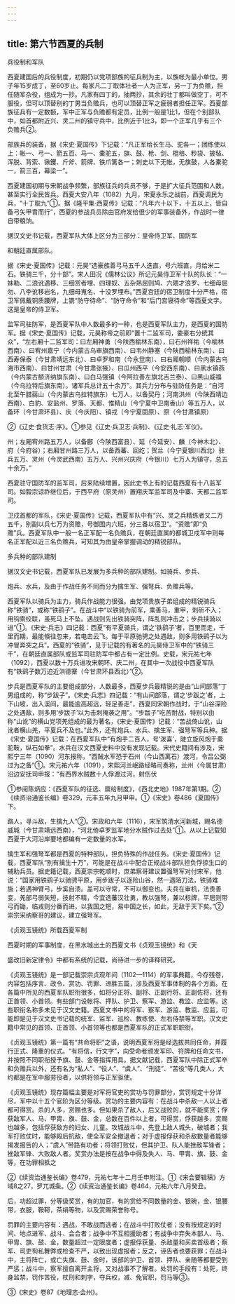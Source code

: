 ```yaml
---
---
---
```

title: 第六节西夏的兵制
---



兵役制和军队

西夏建国后的兵役制度，初期仍以党项部族的征兵制为主，以族帐为最小单位。男子年15岁成丁，至60岁止。每家凡二丁取体壮者一人为正军，另一丁为负赡，担任随军杂役，组成为一抄。凡家有四丁的，抽两抄，其余的壮丁都叫做空丁，可不服役，但可以顶替别的丁男当负赡兵，也可以顶替正军之疲弱者担任正军。西夏部族征兵有一定数额，军中正军与负赡都有定员，比例一般是1比1，但在个别部队中，如首都附近兴、灵二州的镇守兵中，比例近于1比3，即一个正军几乎有三个负赡兵②。

部族兵的装备，据《宋史·夏国传》下记载：“凡正军给长生马、驼各一；团练使以上：帐一、弓一、箭五百、马一、橐驼五，旗、鼓、枪、剑、棍棓、粆袋、披毡、浑脱、背索、锹钁、斤斧、箭牌、铁爪篱各一；刺史以下无帐，无旗鼓，人各橐驼一，箭三百，幕梁一”。

西夏建国初期与宋朝战争频繁，部族征兵的兵员不够，于是扩大征兵范围和人数，甚至实行全民皆兵。西夏大安八年（1082）九月，宋夏永乐之战前，西夏调民为兵，“十丁取九”①。据《隆平集·西夏传》记载：“凡年六十以下，十五以上，皆自备弓矢甲胄而行”，西夏的参战兵员除由官府发给很少的军事装备外，作战时一律自带粮饷。

据汉文史书记载，西夏军队大体上区分为三部分：皇帝侍卫军、国防军

和朝廷直属部队。

据《宋史·夏国传》记载：元昊“选豪族善弓马五千人迭直，号六班直，月给米二石。铁骑三千，分十部”。宋人田况《儒林公议》所记元昊侍卫军十队的队长：“一妹勒、二浪讹遇移、三细赏者埋、四理奴、五杂熟屈则鸠、六隈才浪罗、七细母屈勿、八李讹移岩名，九细母嵬名、十没罗埋布。”西夏宫廷的宿卫制度十分严格，宿卫军佩戴铜质腰牌，上镌“防守待命”、“防守命令”和“后门宫寝待命”等西夏文字。这是皇帝的侍卫军。

监军司驻防军，是西夏军队中人数最多的一种，也是西夏军队主力，是西夏的国防军。据《宋史·夏国传》记载，元昊称帝之前即“置十二监军司，委豪右分统其众”，“左右厢十二监军司：曰左厢神勇（今陕西榆林东南），曰石州祥祐（今榆林西南）、曰宥州嘉宁（今内蒙古乌审旗西南）、曰韦州静塞（今陕西榆林东南）、曰西寿保泰（今甘肃靖远东北）、曰卓罗和南（今永登南）、曰右厢朝顺（今内蒙古乌海市西南）、曰甘州甘肃（今甘肃张掖）、曰瓜州西平（今安西东南）、曰黑水镇燕（今内蒙古额济纳旗东南）、曰白马强镇（今阿拉善左旗北吉兰泰）、曰黑山威福（今乌拉特后旗东南）。诸军兵总计五十余万”。其兵力分布与驻防任务是：“自河北至午腊蒻山（今内蒙古乌拉特旗东）七万人，以备契丹；河南洪州（今陕西靖边西南）、白豹、安盐州、罗落、天都、惟精山（今宁夏中卫南香山）等五万人，以备环（今甘肃环县）、庆（今庆阳）、镇戎（今宁夏固原）、原（今甘肃镇原）

②《辽史·食货志·序》。①参见《辽史·兵卫志·兵制》、《辽史·礼志·军仪》。

州；左厢宥州路五万人，以备鄜（今陕西富县）、延（今延安）、麟（今神木北）、府（今府谷）；右厢甘州路三万人，以备西蕃、回纥；贺兰（今宁夏银川西北）驻兵五万、灵州（今灵武西南）五万人、兴州兴庆府（今银川）七万人为镇守，总五十余万。”

西夏驻守国防军的监军司，后来陆续增置，因此史书上有的记载西夏有十八监军司。如毅宗谅祚继位后，于西平府（原灵州）置翔庆军监军司及中寨、天都二监军司。

卫戍首都的军队，《宋史·夏国传》记载，西夏军队中有“兴、灵之兵精练者又二万五千，别副以兵七万为资赡，号御围内六班，分三番以宿卫”。“资赡”即“负赡”兵。西夏军队中一般一名正军配一名负赡兵，在朝廷直属的都城卫戍军中则每名正军配以近三名负赡兵，可知其为由皇帝掌握调动的精锐部队。

多兵种的部队建制

据汉文史书记载，西夏军队已发展为多兵种的部队建制。如骑兵、步兵、

炮兵、水兵，及由于作战任务不同而分为擒生军、强弩兵、负赡兵等。

西夏军队以骑兵为主力，骑兵作战能力很强。由党项贵族子弟组成的精锐骑兵称“铁骑”，或称“铁鹞子”。在战斗中“以铁骑为前军，乘善马，重甲，刺斫不入；用钩索绞联，虽死马上不坠。遇战则先出铁骑突阵，阵乱则冲击之；步兵挟骑以进”①。《宋史·兵志》四记载：西夏“有平夏骑兵，谓之‘铁鹞子’者，百里而走，千里而期，最能倏往忽来，若电击云飞。每于平原驰骋之处遇敌，则多用铁鹞子以为冲冒奔突之兵”。西夏的“铁骑”，见于记载的有著名的元昊侍卫军中的“铁骑三千”，在朝廷直属部队或监军司驻防军中都占有一定比例。史载，宋元祐七年（1092），西夏以数十万兵进攻宋朝环、庆二州，在其中一次战役中西夏军队有“铁鹞子数万迫近洪德寨（今甘肃环县西北）”②。

步兵是西夏军队的主要组成部分，人数最多。西夏步兵最精锐的是由“山间部落”丁男组成的，称“步跋子”。《宋史·兵志》四记载：“有山间部落，谓之‘步跋之’者，上下山坡，出入溪间，最能逾高超远，轻足善走”，西夏同宋朝作战时，于“山谷深险之处遇敌，则多用‘步跋子’以为击刺掩袭之用”。“步跋子”吃苦耐战，特别以由称“山讹”的横山党项羌组成的最为著名，《宋史·夏国传》记载：“苦战倚山讹，山讹者横山羌，平夏兵不及也。”此外，还有炮兵、水兵、擒生军、强弩军等兵种。据《宋史·夏国传》记载：在西夏军队中“有炮手二百人，号‘泼喜’，陡立旋风炮于橐驼鞍，纵石如拳”。水兵在汉文西夏史料中没有发现记载。宋代史籍间有涉及，宋熙宁三年（1090）河东报称，“西贼水军恐于石州（今山西离石）渡河，令吕公弼过为之备”①。宋元祐六年（1091），宋熙河兰岷路经略司奏称，兰州（今属甘肃）沿边安抚司申报：“有西界水贼数十人俘渡过河，射伤伏

①参阅陈炳应：《西夏军队的征选、廪给制度》，《西北史地》1987年第1期。②《续资治通鉴长编》卷329，元丰五年九月甲申。①《宋史》卷486《夏国传》下。

路人，寻斗敌，生擒九人”②。宋政和六年（1116），宋军筑清水河新城，赐名德威城（今甘肃靖远西南），“河北倚卓罗监军地分水贼作过去处”①。从以上记载知西夏于大河沿岸要地都编有一定数量的水军。

擒生军和强弩军都是西夏的特种部队，担负特殊的作战任务。《宋史·夏国传》记载，西夏军队“别有擒生十万”，可能是在战斗中配合正规战斗部队担负俘掠生口的辅助兵员。据史籍记载，西夏崇宗乾顺时，庶弟察哥建议置强弩军对付宋军，他说：“国家用铁鹞子以驰骋平原，用步跋子以逐险山谷，然一遇陌刀法，铁骑难施；若遇神臂弓，步奚自溃。盖可以守常，不可以御变也。夫兵在审机，法贵善变，羌部弓弱矢短，技射不精，今宜选蕃汉壮勇，教以强弩，兼以标牌，平居则带弓而锄，临戎则分番而进，以我国之短，易中国之长，如此，无敌于天下矣。”②崇宗采纳察哥的建议，建立强弩军。

《贞观玉镜统》所载西夏军制

西夏时期的军事制度，在黑水城出土的西夏文书《贞观玉镜统》和《天

盛改旧新定律令》中都有系统的记载，尚待进一步的译释研究。

《贞观玉镜统》是一部记载崇宗贞观年间（1102—1114）的军事典籍，今存残卷，内容包括序言、政令、赏功、罚罪、进胜五篇，涉及西夏军事体制的各个方面。在各篇中所见的西夏军队职衔很多，如将分正将、副将、正副行将、正副佐将，还有正首领、小首领。有些部门设帐将、押队、护卫、察军、游监、教监、应监等。这些职衔名称多未见于汉文史籍。西夏文书中的将军、察军、游监、教监、应监，可能即是见于汉文史书记载的统军、监军、巡检、教练使、左右侍禁等军职。汉文史籍中常见的首领、正首领、小首领等也都是西夏军队的正式军职职衔。

《贞观玉镜统》第一篇有“共命将职”之语，说明西夏军将是经选拔共同任命，并履行正式、隆重的仪式。“有将信，行文字”，向受命者颁发军印、符牌和任命文书，并按照不同职衔授予旗、鼓、金等指挥用具。据文献记载，西夏军队中除正式军卒和负赡兵以外，还有名为“私人”、“役人”、“虞人”、“刑徒”、“苦役”等几类人，大约都是在军中服劳役者，以供将领与正军驱使。

《贞观玉镜统》现存篇幅主要是对军将官吏的赏功与罚罪部分，赏罚规定十分详尽，军中以十五个官阶为区分等级。赏功的主要内容有：在战斗中杀敌一人以上者都可得赏。杀的人多，赏赐也多。但如果杀了敌人，后又战败的，就不能奖赏；俘获敌军人、马、甲胄、旗、鼓、金，总数在百件以上者，可得赏，俘获越多，赏赐也越多，包括俘获敌方的妇女、儿童。攻城战斗中，先登上敌人城头，破城者；我军打败仗时，能够殿后抗敌，使全军安全撤退者；对于虚报俘获和杀敌数量者能够揭发报告的人；“虞人”带路有功者；将领打败仗，但其护卫、队人能挫敌军锋者；挫敌军锋、大败敌人者。奖赏办法是按在战争中得及失人、马、甲胄、旗、鼓、金等，在功罪相抵之

②《续资治通鉴长编》卷479，元祐七年十二月壬申附注。①《宋会要辑稿》方域8之27，罗兀城条。②《续资治通鉴长编》卷464，元祐六年八月癸丑。

后，功超过罪，分等级奖赏，有的加官，有的赏给不同数量的金、银碗，金、银腰带，衣服，鞍鞯，茶绢等物，以及赏赐荣誉称号。

罚罪的主要内容有：遇战，不敢战而逃者；在战斗中打败仗者；没有按规定的时间、地点进军、战斗、会合者；战争中不互相援助者；有战争中弃失本部人、马、甲胄、旗、鼓、金，数量超过一定限度者；虚报俘获量、杀敌量和买卖首级者；察军、司吏徇私舞弊或检查不严，以致出现虚报者；反之，诬告者也要获罪；在战斗中，主将阵亡，或亡失旗、鼓、金时，该部的护卫、首领、押队、亲随等都要受到严惩；战斗中，察军擅自离开主将，又对战事不了解者。处罚的手段有：处死，终身监禁，罚作苦役，杖刑和刺字，夺兵权，减、免官职，罚马等③。

③《宋史》卷87《地理志·会州》。